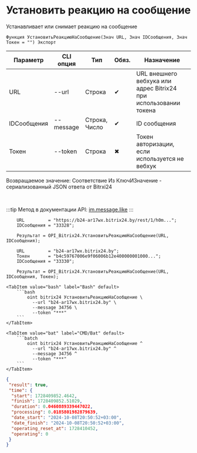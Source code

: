 ﻿---
sidebar_position: 3
---


# Установить реакцию на сообщение
 Устанавливает или снимает реакцию на сообщение



`Функция УстановитьРеакциюНаСообщение(Знач URL, Знач IDСообщения, Знач Токен = "") Экспорт`

  | Параметр | CLI опция | Тип | Обяз. | Назначение |
  |-|-|-|-|-|
  | URL | --url | Строка | &#x2714; | URL внешнего вебхука или адрес Bitrix24 при использовании токена |
  | IDСообщения | --message | Строка, Число | &#x2714; | ID сообщения |
  | Токен | --token | Строка | &#x2716; | Токен авторизации, если используется не вебхук |

  
  Возвращаемое значение:   Соответствие Из КлючИЗначение - сериализованный JSON ответа от Bitrxi24

<br/>

:::tip
Метод в документации API: [im.message.like](https://dev.1c-bitrix.ru/learning/course/?COURSE_ID=93&LESSON_ID=12121)
:::
<br/>



```bsl title="Пример использования для 1С:Предприятие/OneScript"
    URL         = "https://b24-ar17wx.bitrix24.by/rest/1/h0m...";
    IDСообщения = "33328";

    Результат = OPI_Bitrix24.УстановитьРеакциюНаСообщение(URL, IDСообщения);

    URL         = "b24-ar17wx.bitrix24.by";
    Токен       = "b4c59767006e9f06006b12e400000001000...";
    IDСообщения = "33330";

    Результат = OPI_Bitrix24.УстановитьРеакциюНаСообщение(URL, IDСообщения, Токен);
```
    

 <Tabs>
  
    <TabItem value="bash" label="Bash" default>
        ```bash
            oint bitrix24 УстановитьРеакциюНаСообщение \
              --url "b24-ar17wx.bitrix24.by" \
              --message 34756 \
              --token "***"
        ```
    </TabItem>
  
    <TabItem value="bat" label="CMD/Bat" default>
        ```batch
            oint bitrix24 УстановитьРеакциюНаСообщение ^
              --url "b24-ar17wx.bitrix24.by" ^
              --message 34756 ^
              --token "***"
        ```
    </TabItem>
</Tabs>


```json title="Результат"
{
 "result": true,
 "time": {
  "start": 1728409852.4642,
  "finish": 1728409852.51029,
  "duration": 0.0460889339447022,
  "processing": 0.0185801982879639,
  "date_start": "2024-10-08T20:50:52+03:00",
  "date_finish": "2024-10-08T20:50:52+03:00",
  "operating_reset_at": 1728410452,
  "operating": 0
 }
}
```
